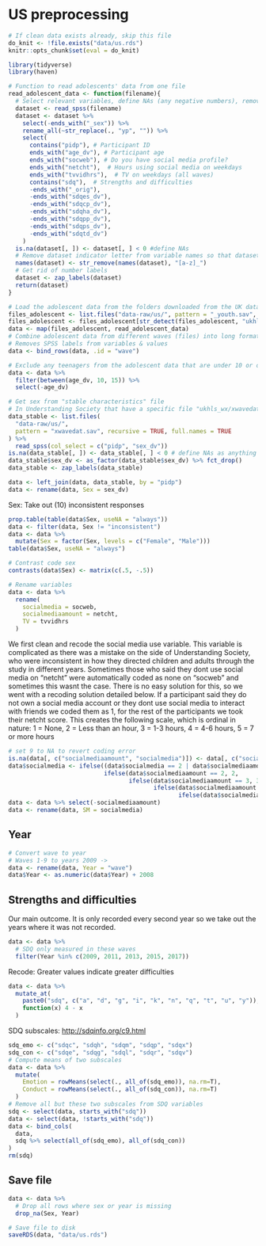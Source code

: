 # US preprocessing

```r
# If clean data exists already, skip this file
do_knit <- !file.exists("data/us.rds")
knitr::opts_chunk$set(eval = do_knit)
```

```r
library(tidyverse)
library(haven)
```

```r
# Function to read adolescents' data from one file
read_adolescent_data <- function(filename){
  # Select relevant variables, define NAs (any negative numbers), remove "yp" from the beginning of variable names
  dataset <- read_spss(filename)
  dataset <- dataset %>%
    select(-ends_with("_sex")) %>%
    rename_all(~str_replace(., "yp", "")) %>%
    select(
      contains("pidp"), # Participant ID
      ends_with("age_dv"), # Participant age
      ends_with("socweb"), # Do you have social media profile?
      ends_with("netcht"),  # Hours using social media on weekdays
      ends_with("tvvidhrs"),  # TV on weekdays (all waves)
      contains("sdq"),  # Strengths and difficulties
      -ends_with("_orig"),
      -ends_with("sdqes_dv"),
      -ends_with("sdqcp_dv"),
      -ends_with("sdqha_dv"),
      -ends_with("sdqpp_dv"),
      -ends_with("sdqps_dv"),
      -ends_with("sdqtd_dv")
    )
  is.na(dataset[, ]) <- dataset[, ] < 0 #define NAs
  # Remove dataset indicator letter from variable names so that datasets can be merged
  names(dataset) <- str_remove(names(dataset), "[a-z]_")
  # Get rid of number labels
  dataset <- zap_labels(dataset)
  return(dataset)
}
```

```r
# Load the adolescent data from the folders downloaded from the UK data service.
files_adolescent <- list.files("data-raw/us/", pattern = "_youth.sav", recursive = TRUE, full.names = TRUE)
files_adolescent <- files_adolescent[str_detect(files_adolescent, "ukhls")]
data <- map(files_adolescent, read_adolescent_data)
# Combine adolescent data from different waves (files) into long format
# Removes SPSS labels from variables & values
data <- bind_rows(data, .id = "wave")
```

```r
# Exclude any teenagers from the adolescent data that are under 10 or over 15
data <- data %>% 
  filter(between(age_dv, 10, 15)) %>% 
  select(-age_dv)
```

```r
# Get sex from "stable characteristics" file
# In Understanding Society that have a specific file "ukhls_wx/xwavedat.sav" which indicates stable characteristics of participants in the survey. We prefer to use this for sex because it is derived from multiple interviews and checked for consistency.
data_stable <- list.files(
  "data-raw/us/", 
  pattern = "xwavedat.sav", recursive = TRUE, full.names = TRUE
) %>%
  read_spss(col_select = c("pidp", "sex_dv"))
is.na(data_stable[, ]) <- data_stable[, ] < 0 # define NAs as anything under 0
data_stable$sex_dv <- as_factor(data_stable$sex_dv) %>% fct_drop()
data_stable <- zap_labels(data_stable)

data <- left_join(data, data_stable, by = "pidp")
data <- rename(data, Sex = sex_dv)
```

Sex: Take out (10) inconsistent responses

```r
prop.table(table(data$Sex, useNA = "always"))
data <- filter(data, Sex != "inconsistent")
data <- data %>% 
  mutate(Sex = factor(Sex, levels = c("Female", "Male")))
table(data$Sex, useNA = "always")

# Contrast code sex
contrasts(data$Sex) <- matrix(c(.5, -.5))
```

```r
# Rename variables
data <- data %>%
  rename(
    socialmedia = socweb,
    socialmediaamount = netcht,
    TV = tvvidhrs
  )
```

We first clean and recode the social media use variable. This variable is complicated as there was a mistake on the side of Understanding Society, who were inconsistent in how they directed children and adults through the study in different years. Sometimes those who said they dont use social media on "netcht" were automatically coded as none on "socweb" and sometimes this wasnt the case. There is no easy solution for this, so we went with a recoding solution detailed below. If a participant said they do not own a social media account or they dont use social media to interact with friends we coded them as 1, for the rest of the participants we took their netcht score. This creates the following scale, which is ordinal in nature: 1 = None, 2 = Less than an hour, 3 = 1-3 hours, 4 = 4-6 hours, 5 = 7 or more hours

```r
# set 9 to NA to revert coding error
is.na(data[, c("socialmediaamount", "socialmedia")]) <- data[, c("socialmediaamount", "socialmedia")] == 9
data$socialmedia <- ifelse((data$socialmedia == 2 | data$socialmediaamount == 1), 1,
                           ifelse(data$socialmediaamount == 2, 2,
                                  ifelse(data$socialmediaamount == 3, 3,
                                         ifelse(data$socialmediaamount == 4, 4,
                                                ifelse(data$socialmediaamount == 5, 5, NA)))))
data <- data %>% select(-socialmediaamount)
data <- rename(data, SM = socialmedia)
```

## Year

```r
# Convert wave to year
# Waves 1-9 to years 2009 ->
data <- rename(data, Year = "wave")
data$Year <- as.numeric(data$Year) + 2008
```

## Strengths and difficulties

Our main outcome. It is only recorded every second year so we take out the years where it was not recorded.

```r
data <- data %>% 
  # SDQ only measured in these waves
  filter(Year %in% c(2009, 2011, 2013, 2015, 2017))
```

Recode: Greater values indicate greater difficulties

```r
data <- data %>%
  mutate_at(
    paste0("sdq", c("a", "d", "g", "i", "k", "n", "q", "t", "u", "y")),
    function(x) 4 - x
  )
```

SDQ subscales: <http://sdqinfo.org/c9.html>

```r
sdq_emo <- c("sdqc", "sdqh", "sdqm", "sdqp", "sdqx")
sdq_con <- c("sdqe", "sdqg", "sdql", "sdqr", "sdqv")
# Compute means of two subscales
data <- data %>% 
  mutate(
    Emotion = rowMeans(select(., all_of(sdq_emo)), na.rm=T),
    Conduct = rowMeans(select(., all_of(sdq_con)), na.rm=T)
  ) 
# Remove all but these two subscales from SDQ variables
sdq <- select(data, starts_with("sdq"))
data <- select(data, !starts_with("sdq"))
data <- bind_cols(
  data,
  sdq %>% select(all_of(sdq_emo), all_of(sdq_con))
)
rm(sdq)
```

## Save file

```r
data <- data %>%
  # Drop all rows where sex or year is missing
  drop_na(Sex, Year)

# Save file to disk
saveRDS(data, "data/us.rds")
```
